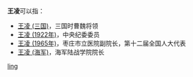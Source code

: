 '''王凌'''可以指：
* [[王凌_(三国)|王凌 (三国)]]，三国时曹魏将领
* [[王凌_(1922年)|王凌 (1922年)]]，中央纪委委员
* [[王凌_(1965年)|王凌 (1965年)]]，枣庄市立医院副院长，第十二届全国人大代表
* [[王凌_(海军)|王凌 (海军)]]，海军陆战学院院长

{{disambig}}

[[Category:二字王姓人名消歧义|ling]]